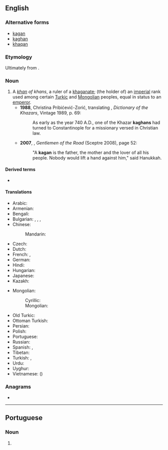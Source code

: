 ==English==

===Alternative forms===
*[[kagan]]
*[[kaghan]]
*[[khaqan]]

===Etymology===
Ultimately from {{der|en|otk|𐰴𐰍𐰣|tr=qaɣan}}.

===Noun===
{{en-noun}}

# A ''[[khan]] of khans'', a ruler of a [[khaganate]]; (the holder of) an [[imperial]] rank used among certain [[Turkic]] and [[Mongolian]] peoples, equal in status to an [[emperor]].
#*'''1988''', Christina Pribićević-Zorić, translating {{w|Milorad Pavić}}, ''Dictionary of the Khazars'', Vintage 1989, p. 69:
#*:As early as the year 740 A.D., one of the Khazar '''kaghans''' had turned to Constantinople for a missionary versed in Christian law.
#* '''2007''', {{w|Michael Chabon}}, ''Gentlemen of the Road'' (Sceptre 2008), page 52:
#*: "A '''kagan''' is the father, the mother and the lover of all his people. Nobody would lift a hand against him," said Hanukkah.

====Derived terms====
* {{l|en|khaganate}}

====Translations====
{{trans-top|title of imperial rank}}
* Arabic: {{t|ar|خَاقَان|m}}
* Armenian: {{t+|hy|խաքան}}
* Bengali: {{t|bn|খাকান}}
* Bulgarian: {{t|bg|кага́н|m}}, {{t|bg|хага́н|m}}, {{t+|bg|хака́н|m}}, {{t|bg|кеха́н|m}}
* Chinese:
*: Mandarin: {{t+|cmn|可汗|tr=kèhán}}
* Czech: {{t|cs|kagan|m}}
* Dutch: {{t|nl|grootkan}}
* French: {{t+|fr|khagan|m}}, {{t|fr|grand khan|m}}
* German: {{t+|de|Khagan|m}}
* Hindi: {{t|hi|ख़ाक़ान|m}}
* Hungarian: {{t+|hu|kagán}}
* Japanese: {{t|ja|可汗|tr=かかん, kakan}}
* Kazakh: {{t|kk|қаған}}
{{trans-mid}}
* Mongolian:
*: Cyrillic: {{t+|mn|хаан}}
*: Mongolian: {{t|mn|ᠬᠠᠭᠠᠨ}}
* Old Turkic: {{t|otk|𐰴𐰍𐰣|tr=qaɣan}}
* Ottoman Turkish: {{t|ota|خاقان|tr=hâkan}}
* Persian: {{t+|fa|خاقان|tr=xâqân}}
* Polish: {{t+|pl|kagan|m}}
* Portuguese: {{t|pt|khagan|m}}
* Russian: {{t+|ru|кага́н|m}}
* Spanish: {{t|es|jaghan|m}}, {{t|es|gran jan|m}}
* Tibetan: {{t-needed|bo}}
* Turkish: {{t+|tr|kağan}}, {{t+|tr|hakan}}
* Urdu: {{t|ur|خاقان|tr=xāqān|m}}
* Uyghur: {{t|ug|خاقان}}
* Vietnamese: {{t|vi|khả hãn}} ({{t|vi|可汗}})
{{trans-bottom}}

===Anagrams===
* {{anagrams|en|a=aaghkn|kangha|khanga}}

----

==Portuguese==

===Noun===
{{pt-noun|m|#s}}

# {{l|en|khagan}} {{gloss|title of imperial rank used by some Turkic and Mongolian peoples}}

{{cln|pt|terms ending in N}}